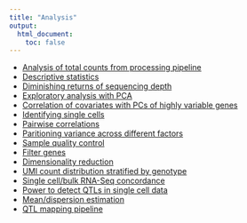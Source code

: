 ```yaml
---
title: "Analysis"
output:
  html_document:
    toc: false
---
```


* [Analysis of total counts from processing pipeline](totals.html)
* [Descriptive statistics](descriptive-stats.html)
* [Diminishing returns of sequencing depth](umi-saturation.html)
* [Exploratory analysis with PCA](pca.html)
* [Correlation of covariates with PCs of highly variable genes](pca-variable.html)
* [Identifying single cells](identity.html)
* [Pairwise correlations](correlations.html)
* [Paritioning variance across different factors](partition.html)
* [Sample quality control](sampleqc.html)
* [Filter genes](filter-gene.html)
* [Dimensionality reduction](dim-reduction.html)
* [UMI count distribution stratified by genotype](sc-stratified-geno.html)
* [Single cell/bulk RNA-Seq concordance](sc-vs-bulk.html)
* [Power to detect QTLs in single cell data](power.html)
* [Mean/dispersion estimation](zinb.html)
* [QTL mapping pipeline](qtl-mapping.html)
